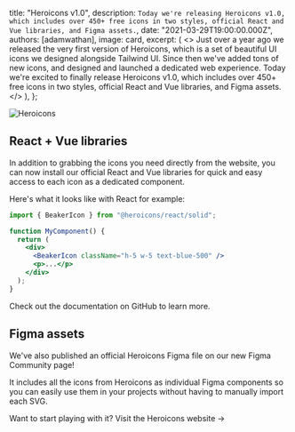 
  title: "Heroicons v1.0",
  description: `Today we're releasing Heroicons v1.0, which includes over 450+ free icons in two styles, official React and Vue libraries, and Figma assets.`,
  date: "2021-03-29T19:00:00.000Z",
  authors: [adamwathan],
  image: card,
  excerpt: (
    <>
      Just over a year ago we released the very first version of <Link href="https://heroicons.com">Heroicons</Link>,
      which is a set of beautiful UI icons we designed alongside Tailwind UI. Since then we've added tons of new icons,
      and designed and launched a dedicated web experience. Today we're excited to finally release Heroicons v1.0, which
      includes over 450+ free icons in two styles, official React and Vue libraries, and Figma assets.
    </>
  ),
};

<Link href="https://heroicons.com">
  <Image alt="Heroicons" src={card} />
</Link>

## React + Vue libraries

In addition to grabbing the icons you need directly from the website, you can now install our official React and Vue libraries for quick and easy access to each icon as a dedicated component.

Here's what it looks like with React for example:

```jsx
import { BeakerIcon } from "@heroicons/react/solid";

function MyComponent() {
  return (
    <div>
      <BeakerIcon className="h-5 w-5 text-blue-500" />
      <p>...</p>
    </div>
  );
}
```

<Link href="https://github.com/tailwindlabs/heroicons">Check out the documentation</Link> on GitHub to learn more.

## Figma assets

We've also published an official <Link href="https://www.figma.com/community/file/958423903283802665/heroicons">Heroicons Figma file</Link> on our new Figma Community page!

It includes all the icons from Heroicons as individual Figma components so you can easily use them in your projects without having to manually import each SVG.

Want to start playing with it? <Link href="https://heroicons.com">Visit the Heroicons website →</Link>
